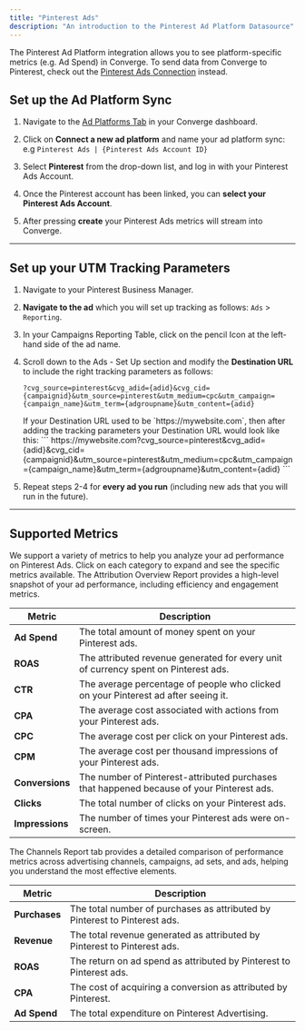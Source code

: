 ```yaml
---
title: "Pinterest Ads"
description: "An introduction to the Pinterest Ad Platform Datasource"
---
```


<Note> The Pinterest Ad Platform integration allows you to see platform-specific metrics (e.g. Ad Spend) in Converge. 
To send data from Converge to Pinterest, check out the [Pinterest Ads Connection](/connections/integrations/pinterest) instead.</Note>

## Set up the Ad Platform Sync

1. Navigate to the [Ad Platforms Tab](https://app.runconverge.com/-/ad-platforms) in your Converge dashboard.

2. Click on **Connect a new ad platform** and name your ad platform sync: e.g `Pinterest Ads | {Pinterest Ads Account ID}`

3. Select **Pinterest** from the drop-down list, and log in with your Pinterest Ads Account.

4. Once the Pinterest account has been linked, you can **select your Pinterest Ads Account**. 

5. After pressing **create** your Pinterest Ads metrics will stream into Converge.


---

## Set up your UTM Tracking Parameters

1. Navigate to your Pinterest Business Manager.

2. **Navigate to the ad** which you will set up tracking as follows: `Ads` > `Reporting`.

3. In your Campaigns Reporting Table, click on the pencil Icon at the left-hand side of the ad name.

4. Scroll down to the Ads - Set Up section and modify the **Destination URL** to include the right tracking parameters as follows:
   ```
   ?cvg_source=pinterest&cvg_adid={adid}&cvg_cid={campaignid}&utm_source=pinterest&utm_medium=cpc&utm_campaign={campaign_name}&utm_term={adgroupname}&utm_content={adid}
   ```
   <Accordion title="Example">
    If your Destination URL used to be `https://mywebsite.com`, then after adding the tracking parameters your Destination URL would look like this:
    ```
    https://mywebsite.com?cvg_source=pinterest&cvg_adid={adid}&cvg_cid={campaignid}&utm_source=pinterest&utm_medium=cpc&utm_campaign={campaign_name}&utm_term={adgroupname}&utm_content={adid}
    ```
   </Accordion>
5. Repeat steps 2-4 for **every ad you run** (including new ads that you will run in the future).

---

## Supported Metrics

We support a variety of metrics to help you analyze your ad performance on Pinterest Ads. Click on each category to expand and see the specific metrics available.
<AccordionGroup>
<Accordion icon="chart-column" title="Overview Report">
The Attribution Overview Report provides a high-level snapshot of your ad performance, including efficiency and engagement metrics.

| Metric          | Description                                                                               |
| --------------- | ----------------------------------------------------------------------------------------- |
| **Ad Spend**    | The total amount of money spent on your Pinterest ads.                                    |
| **ROAS**        | The attributed revenue generated for every unit of currency spent on Pinterest ads.       |
| **CTR**         | The average percentage of people who clicked on your Pinterest ad after seeing it.        |
| **CPA**         | The average cost associated with actions from your Pinterest ads.                         |
| **CPC**         | The average cost per click on your Pinterest ads.                                         |
| **CPM**         | The average cost per thousand impressions of your Pinterest ads.                          |
| **Conversions** | The number of Pinterest-attributed purchases that happened because of your Pinterest ads. |
| **Clicks**      | The total number of clicks on your Pinterest ads.                                         |
| **Impressions** | The number of times your Pinterest ads were on-screen.                                    |

</Accordion>

<Accordion icon="network-wired" title="Channels Report">
The Channels Report tab provides a detailed comparison of performance metrics across advertising channels, campaigns, ad sets, and ads, helping you understand the most effective elements.

| Metric        | Description                                                                |
| ------------- | -------------------------------------------------------------------------- |
| **Purchases** | The total number of purchases as attributed by Pinterest to Pinterest ads. |
| **Revenue**   | The total revenue generated as attributed by Pinterest to Pinterest ads.   |
| **ROAS**      | The return on ad spend as attributed by Pinterest to Pinterest ads.        |
| **CPA**       | The cost of acquiring a conversion as attributed by Pinterest.             |
| **Ad Spend**  | The total expenditure on Pinterest Advertising.                            |

</Accordion>
</AccordionGroup>